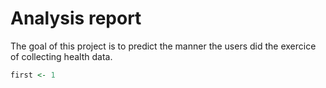 Analysis report
========================================================

The goal of this project is to predict the manner the users did the exercice of collecting health data.



```r
first <- 1
```

